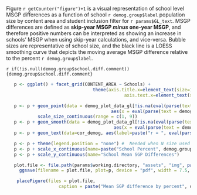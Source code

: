 
Figure `r getCounter("figure")+1` is a visual representation of school level MSGP differences as a function of school `r demog.group$label` population size by content area and student inclusion filter for `r params$GL_text`. MSGP differences are defined as **skip-year MSGP *minus* one-year MSGP**, and therefore positive numbers can be interpreted as showing an increase in schools' MSGP when using skip-year calculations, and vice-versa. Bubble sizes are representative of school size, and the black line is a LOESS smoothing curve that depicts the moving average MSGP difference relative to the percent `r demog.group$label`.

`r if(!is.null(demog.group$school.diff.comment)) {demog.group$school.diff.comment}`


```r
   p <- ggplot() + facet_grid(CONTENT_AREA ~ Schools) +
							   	 theme(axis.title.x=element_text(size=15), axis.title.y=element_text(size=15),
   								 			 axis.text.x=element_text(size=12), axis.text.y=element_text(size=12))

   p <- p + geom_point(data = demog_plot_data_gl[!is.na(eval(parse(text = demog.group$variable)))],
   										aes(x = eval(parse(text = demog.group$school.variable)), y = Mean_Difference, size = COUNT_NO_SKIP_SGP), alpha = 0.25, colour="blue") +
            scale_size_continuous(range = c(1, 9))
   p <- p + geom_smooth(data = demog_plot_data_gl[!is.na(eval(parse(text = demog.group$variable)))],
   										 aes(x = eval(parse(text = demog.group$school.variable)), y = Mean_Difference), method = "loess", se=FALSE, colour="black")
   p <- p + geom_text(data=cor_demog, aes(label=paste("r = ", eval(parse(text = paste0("cors_", tolower(demog.group$label)))), sep="")), x = 12, y = -15.5, size = 4.0, colour = "red")

   p <- p + theme(legend.position = "none") #  Needed when N size used for bubbles
   p <- p + scale_x_continuous(name=paste("School Percent", demog.group$label))
   p <- p + scale_y_continuous(name="School Mean SGP Differences")

   plot.file <- file.path(params$working.directory, "assets", "img", paste0("Skip_Year_SGP_Comp_SGP_x_", demog.group$label, ".pdf"))
	 ggsave(filename = plot.file, plot=p, device = "pdf", width = 7.5, height = 5, units = "in")
```

```r
	placeFigure(files = plot.file,
			        caption = paste("Mean SGP difference by percent", demog.group$label, "by content area and student inclusion filter"))
```

